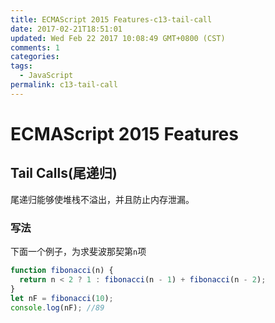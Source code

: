 ```yaml
---
title: ECMAScript 2015 Features-c13-tail-call
date: 2017-02-21T18:51:01
updated: Wed Feb 22 2017 10:08:49 GMT+0800 (CST)
comments: 1
categories:
tags:
  - JavaScript
permalink: c13-tail-call
---
```


# ECMAScript 2015 Features


## Tail Calls(尾递归)

尾递归能够使堆栈不溢出，并且防止内存泄漏。

### 写法

下面一个例子，为求斐波那契第`n`项

```js
function fibonacci(n) {
  return n < 2 ? 1 : fibonacci(n - 1) + fibonacci(n - 2);
}
let nF = fibonacci(10);
console.log(nF); //89
```
